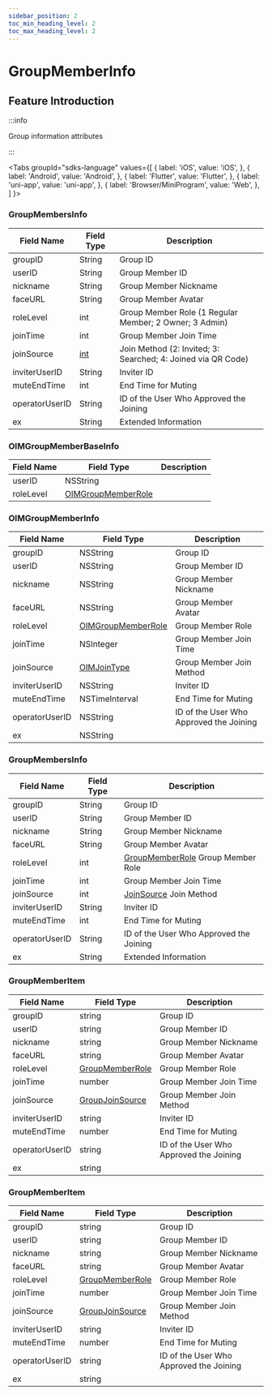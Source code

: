 ```yaml
---
sidebar_position: 2
toc_min_heading_level: 2
toc_max_heading_level: 2
---
```


# GroupMemberInfo

## Feature Introduction

:::info

Group information attributes

:::

<Tabs
groupId="sdks-language"
values={[
{ label: 'iOS', value: 'iOS', },
{ label: 'Android', value: 'Android', },
{ label: 'Flutter', value: 'Flutter', },
{ label: 'uni-app', value: 'uni-app', },
{ label: 'Browser/MiniProgram', value: 'Web', },
]
}>

<TabItem value="Flutter">

### GroupMembersInfo

| Field Name       | Field Type                      | Description                                                  |
| ---------------- | ------------------------------- | ------------------------------------------------------------- |
| groupID          | String                          | Group ID                                                     |
| userID           | String                          | Group Member ID                                              |
| nickname         | String                          | Group Member Nickname                                        |
| faceURL          | String                          | Group Member Avatar                                          |
| roleLevel        | int                             | Group Member Role (1 Regular Member; 2 Owner; 3 Admin)      |
| joinTime         | int                             | Group Member Join Time                                       |
| joinSource       | [int](/enum/joinSource.mdx)    | Join Method (2: Invited; 3: Searched; 4: Joined via QR Code) |
| inviterUserID    | String                          | Inviter ID                                                   |
| muteEndTime      | int                             | End Time for Muting                                          |
| operatorUserID   | String                          | ID of the User Who Approved the Joining                      |
| ex               | String                          | Extended Information                                         |

</TabItem>

<TabItem value="iOS">

### OIMGroupMemberBaseInfo

| Field Name   | Field Type                                   | Description |
| ------------ | -------------------------------------------- | ----------- |
| userID       | NSString                                     |             |
| roleLevel    | [OIMGroupMemberRole](/enum/roleLevel.mdx)    |             |

### OIMGroupMemberInfo

| Field Name       | Field Type                                   | Description                           |
| ---------------- | -------------------------------------------- | ------------------------------------- |
| groupID          | NSString                                     | Group ID                              |
| userID           | NSString                                     | Group Member ID                       |
| nickname         | NSString                                     | Group Member Nickname                 |
| faceURL          | NSString                                     | Group Member Avatar                   |
| roleLevel        | [OIMGroupMemberRole](/enum/roleLevel.mdx)    | Group Member Role                     |
| joinTime         | NSInteger                                    | Group Member Join Time                |
| joinSource       | [OIMJoinType](/enum/joinSource.mdx)          | Group Member Join Method              |
| inviterUserID    | NSString                                     | Inviter ID                            |
| muteEndTime      | NSTimeInterval                               | End Time for Muting                  |
| operatorUserID   | NSString                                     | ID of the User Who Approved the Joining |
| ex               | NSString                                     |                                       |

</TabItem>

<TabItem value="Android">

### GroupMembersInfo

| Field Name       | Field Type                  | Description                                                        |
| ---------------- | --------------------------- | ------------------------------------------------------------------ |
| groupID          | String                      | Group ID                                                           |
| userID           | String                      | Group Member ID                                                    |
| nickname         | String                      | Group Member Nickname                                              |
| faceURL          | String                      | Group Member Avatar                                                |
| roleLevel        | int                         | [GroupMemberRole](/enum/roleLevel.mdx) Group Member Role           |
| joinTime         | int                         | Group Member Join Time                                             |
| joinSource       | int                         | [JoinSource](/enum/joinSource.mdx) Join Method                     |
| inviterUserID    | String                      | Inviter ID                                                         |
| muteEndTime      | int                         | End Time for Muting                                                |
| operatorUserID   | String                      | ID of the User Who Approved the Joining                            |
| ex               | String                      | Extended Information                                               |

</TabItem>

<TabItem value="Web">

### GroupMemberItem

| Field Name       | Field Type                                  | Description                           |
| ---------------- | ------------------------------------------- | ------------------------------------- |
| groupID          | string                                      | Group ID                              |
| userID           | string                                      | Group Member ID                       |
| nickname         | string                                      | Group Member Nickname                 |
| faceURL          | string                                      | Group Member Avatar                   |
| roleLevel        | [GroupMemberRole](/enum/roleLevel.mdx)     | Group Member Role                     |
| joinTime         | number                                      | Group Member Join Time                |
| joinSource       | [GroupJoinSource](/enum/joinSource.mdx)    | Group Member Join Method              |
| inviterUserID    | string                                      | Inviter ID                            |
| muteEndTime      | number                                      | End Time for Muting                  |
| operatorUserID   | string                                      | ID of the User Who Approved the Joining |
| ex               | string                                      |                                       |

</TabItem>

<TabItem value="uni-app">

### GroupMemberItem

| Field Name       | Field Type                                  | Description                           |
| ---------------- | ------------------------------------------- | ------------------------------------- |
| groupID          | string                                      | Group ID                              |
| userID           | string                                      | Group Member ID                       |
| nickname         | string                                      | Group Member Nickname                 |
| faceURL          | string                                      | Group Member Avatar                   |
| roleLevel        | [GroupMemberRole](/enum/roleLevel.mdx)     | Group Member Role                     |
| joinTime         | number                                      | Group Member Join Time                |
| joinSource       | [GroupJoinSource](/enum/joinSource.mdx)    | Group Member Join Method              |
| inviterUserID    | string                                      | Inviter ID                            |
| muteEndTime      | number                                      | End Time for Muting                  |
| operatorUserID   | string                                      | ID of the User Who Approved the Joining |
| ex               | string                                      |                                       |

</TabItem>

</Tabs>